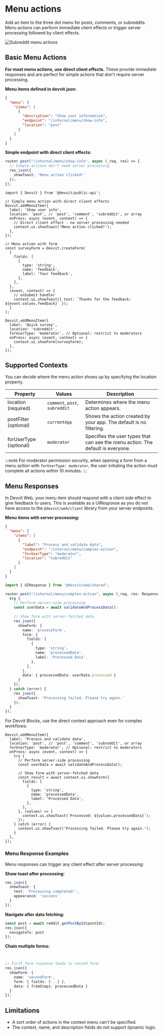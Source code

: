 
# Menu actions

Add an item to the three dot menu for posts, comments, or subreddits. Menu actions can perform immediate client effects or trigger server processing followed by client effects.

![Subreddit menu actions](../../assets/capabilities/menu-actions/menu-actions-subreddit.png)

## Basic Menu Actions

**For most menu actions, use direct client effects.** These provide immediate responses and are perfect for simple actions that don't require server processing.

<Tabs>
  <TabItem value="web" label="Devvit Web">
  
  **Menu items defined in devvit.json:**

  ```json title="devvit.json"
  {
    "menu": {
      "items": [
        {
          "description": "Show user information",
          "endpoint": "/internal/menu/show-info",
          "location": "post"
        }
      ]
    }
  }
  ```

  **Simple endpoint with direct client effects:**

  ```ts title="server/index.ts"
  router.post("/internal/menu/show-info", async (_req, res) => {
    // Simple actions don't need server processing
    res.json({
      showToast: 'Menu action clicked!'
    });
  });
  ```

  </TabItem>
  <TabItem value="blocks" label="Devvit Blocks / Mod Tools">
  
  ```tsx
  import { Devvit } from '@devvit/public-api';

  // Simple menu action with direct client effects
  Devvit.addMenuItem({
    label: 'Show user info',
    location: 'post', // 'post', 'comment', 'subreddit', or array
    onPress: async (event, context) => {
      // Direct client effect - no server processing needed  
      context.ui.showToast('Menu action clicked!');
    },
  });

  // Menu action with form
  const surveyForm = Devvit.createForm(
    {
      fields: [
        {
          type: 'string',
          name: 'feedback',
          label: 'Your feedback',
        },
      ],
    },
    (event, context) => {
      // onSubmit handler
      context.ui.showToast({ text: `Thanks for the feedback: ${event.values.feedback}` });
    }
  );

  Devvit.addMenuItem({
    label: 'Quick survey',
    location: 'subreddit',
    forUserType: 'moderator', // Optional: restrict to moderators
    onPress: async (event, context) => {
      context.ui.showForm(surveyForm);
    },
  });
  ```

  </TabItem>
</Tabs>

## Supported Contexts

You can decide where the menu action shows up by specifying the location property.

| Property               | Values                         | Description                                                                     |
| ---------------------- | ------------------------------ | ------------------------------------------------------------------------------- |
| location (required)    | `comment`, `post`, `subreddit` | Determines where the menu action appears.                    |
| postFilter (optional)  | `currentApp`                   | Shows the action created by your app. The default is no filtering.              |
| forUserType (optional) | `moderator`                    | Specifies the user types that can see the menu action. The default is everyone. |

:::note
For moderator permission security, when opening a form from a menu action with `forUserType: moderator`, the user initiating the action must complete all actions within 10 minutes.
:::

## Menu Responses

In Devvit Web, your menu item should respond with a client side effect to give feedback to users. This is available as a UIResponse as you do not have access to the `@devvit/web/client` library from your server endpoints.

<Tabs>
  <TabItem value="web" label="Devvit Web">
  
  **Menu items with server processing:**

  ```json title="devvit.json"
  {
    "menu": {
      "items": [
        {
          "label": "Process and validate data",
          "endpoint": "/internal/menu/complex-action",
          "forUserType": "moderator",
          "location": "subreddit"
        }
      ]
    }
  }
  ```

  ```ts title="server/index.ts"
  import { UIResponse } from '@devvit/web/shared';
  
  router.post("/internal/menu/complex-action", async (_req, res: Response<UIResponse>) => {
    try {
      // Perform server-side processing
      const userData = await validateAndProcessData();
      
      // Show form with server-fetched data
      res.json({
        showForm: {
          name: 'processForm',
          form: {
            fields: [
              {
                type: 'string',
                name: 'processedData',
                label: 'Processed Data',
              },
            ],
          },
          data: { processedData: userData.processed }
        }
      });
    } catch (error) {
      res.json({
        showToast: 'Processing failed. Please try again.'
      });
    }
  });
  ``` 
  </TabItem>
  <TabItem value="blocks" label="Devvit Blocks / Mod Tools">
  
  For Devvit Blocks, use the direct context approach even for complex workflows:

  ```tsx
  Devvit.addMenuItem({
    label: 'Process and validate data',
    location: 'post', // 'post', 'comment', 'subreddit', or array
    forUserType: 'moderator', // Optional: restrict to moderators
    onPress: async (event, context) => {
      try {
        // Perform server-side processing
        const userData = await validateAndProcessData();
        
        // Show form with server-fetched data
        const result = await context.ui.showForm({
          fields: [
            {
              type: 'string',
              name: 'processedData',
              label: 'Processed Data',
            },
          ],
        }, (values) => {
          context.ui.showToast(`Processed: ${values.processedData}`);
        });
      } catch (error) {
        context.ui.showToast('Processing failed. Please try again.');
      }
    },
  });
  ```
  </TabItem>
</Tabs>

### Menu Response Examples

Menu responses can trigger any client effect after server processing:

**Show toast after processing:**
```ts
res.json({
  showToast: {
    text: 'Processing completed!',
    appearance: 'success'
  }
});
```

**Navigate after data fetching:**
```ts
const post = await reddit.getPostById(postId);
res.json({
  navigateTo: post
});
```

**Chain multiple forms:**
```ts


// First form response leads to second form
res.json({
  showForm: {
    name: 'secondForm',
    form: { fields: [...] },
    data: { fromStep1: processedData }
  }
});
```

## Limitations

- A sort order of actions in the context menu can't be specified.
- The context, name, and description fields do not support dynamic logic.

